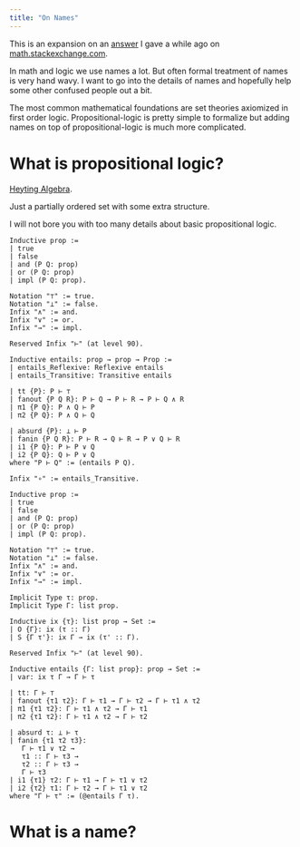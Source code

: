 ```yaml
---
title: "On Names"
---
```


This is an expansion on an
[answer](https://math.stackexchange.com/a/4469969/239001) I gave a
while ago on [math.stackexchange.com](math.stackexchange.com).

In math and logic we use names a lot.  But often formal treatment of
names is very hand wavy.  I want to go into the details of names and
hopefully help some other confused people out a bit.

The most common mathematical foundations are set theories axiomized in
first order logic.  Propositional-logic is pretty simple to formalize
but adding names on top of propositional-logic is much more
complicated.

# What is propositional logic?

[Heyting Algebra](https://ncatlab.org/nlab/show/Heyting+algebra).

Just a partially ordered set with some extra structure.

I will not bore you with too many details about basic propositional logic.

~~~ Coq
Inductive prop :=
| true
| false
| and (P Q: prop)
| or (P Q: prop)
| impl (P Q: prop).

Notation "⊤" := true.
Notation "⊥" := false.
Infix "∧" := and.
Infix "∨" := or.
Infix "→" := impl.

Reserved Infix "⊢" (at level 90).

Inductive entails: prop → prop → Prop :=
| entails_Reflexive: Reflexive entails
| entails_Transitive: Transitive entails

| tt {P}: P ⊢ ⊤
| fanout {P Q R}: P ⊢ Q → P ⊢ R → P ⊢ Q ∧ R
| π1 {P Q}: P ∧ Q ⊢ P
| π2 {P Q}: P ∧ Q ⊢ Q

| absurd {P}: ⊥ ⊢ P
| fanin {P Q R}: P ⊢ R → Q ⊢ R → P ∨ Q ⊢ R
| i1 {P Q}: P ⊢ P ∨ Q
| i2 {P Q}: Q ⊢ P ∨ Q
where "P ⊢ Q" := (entails P Q).

Infix "∘" := entails_Transitive.
~~~


~~~ Coq
Inductive prop :=
| true
| false
| and (P Q: prop)
| or (P Q: prop)
| impl (P Q: prop).

Notation "⊤" := true.
Notation "⊥" := false.
Infix "∧" := and.
Infix "∨" := or.
Infix "→" := impl.

Implicit Type τ: prop.
Implicit Type Γ: list prop.

Inductive ix {τ}: list prop → Set :=
| O {Γ}: ix (τ :: Γ)
| S {Γ τ'}: ix Γ → ix (τ' :: Γ).

Reserved Infix "⊢" (at level 90).

Inductive entails {Γ: list prop}: prop → Set :=
| var: ix τ Γ → Γ ⊢ τ

| tt: Γ ⊢ ⊤
| fanout {τ1 τ2}: Γ ⊢ τ1 → Γ ⊢ τ2 → Γ ⊢ τ1 ∧ τ2
| π1 {τ1 τ2}: Γ ⊢ τ1 ∧ τ2 → Γ ⊢ τ1
| π2 {τ1 τ2}: Γ ⊢ τ1 ∧ τ2 → Γ ⊢ τ2

| absurd τ: ⊥ ⊢ τ
| fanin {τ1 τ2 τ3}: 
   Γ ⊢ τ1 ∨ τ2 →
   τ1 :: Γ ⊢ τ3 →
   τ2 :: Γ ⊢ τ3 →
   Γ ⊢ τ3
| i1 {τ1} τ2: Γ ⊢ τ1 → Γ ⊢ τ1 ∨ τ2
| i2 {τ2} τ1: Γ ⊢ τ2 → Γ ⊢ τ1 ∨ τ2
where "Γ ⊢ τ" := (@entails Γ τ).
~~~

# What is a name?
